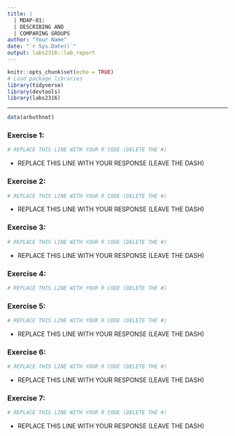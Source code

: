 ```yaml
---
title: |
  | MDAP-01:
  | DESCRIBING AND
  | COMPARING GROUPS
author: "Your Name"
date: "`r Sys.Date()`"
output: labs2316::lab_report
---
```


```r
knitr::opts_chunk$set(echo = TRUE)
# Load package libraries
library(tidyverse)
library(devtools)
library(labs2316)
```

* * *

```r
data(arbuthnot)
```


### Exercise 1: 

```r
# REPLACE THIS LINE WITH YOUR R CODE (DELETE THE #)
```

- REPLACE THIS LINE WITH YOUR RESPONSE (LEAVE THE DASH)

### Exercise 2:

```r
# REPLACE THIS LINE WITH YOUR R CODE (DELETE THE #)
```

- REPLACE THIS LINE WITH YOUR RESPONSE (LEAVE THE DASH)


### Exercise 3:

```r
# REPLACE THIS LINE WITH YOUR R CODE (DELETE THE #)
```

- REPLACE THIS LINE WITH YOUR RESPONSE (LEAVE THE DASH)


### Exercise 4:

```r
# REPLACE THIS LINE WITH YOUR R CODE (DELETE THE #)
```


### Exercise 5:

```r
# REPLACE THIS LINE WITH YOUR R CODE (DELETE THE #)
```

- REPLACE THIS LINE WITH YOUR RESPONSE (LEAVE THE DASH)


### Exercise 6:

```r
# REPLACE THIS LINE WITH YOUR R CODE (DELETE THE #)
```

- REPLACE THIS LINE WITH YOUR RESPONSE (LEAVE THE DASH)


### Exercise 7:

```r
# REPLACE THIS LINE WITH YOUR R CODE (DELETE THE #)
```

- REPLACE THIS LINE WITH YOUR RESPONSE (LEAVE THE DASH)

